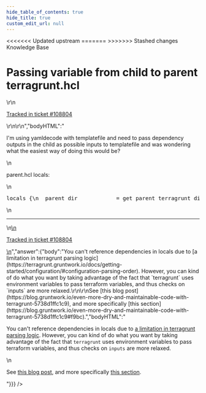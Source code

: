 ```yaml
---
hide_table_of_contents: true
hide_title: true
custom_edit_url: null
---
```



<head>
<<<<<<< Updated upstream
  <link rel="canonical" href="https://github.com/tnn-tnn-gruntwork-io/knowledge-base/discussions/477" />
=======
  <link rel="canonical" href="https://github.com/tnn-tnn-gruntwork-io/knowledge-base/discussions/477" />
>>>>>>> Stashed changes
</head>

<CenterLayout>
<span className="searchCategory">Knowledge Base</span>
<h1>Passing variable from child to parent terragrunt.hcl</h1>
<GitHub discussion={{"id":"D_kwDOF8slf84AP2Kv","number":477,"author":{"login":"nwmcsween"},"title":"Passing variable from child to parent terragrunt.hcl","body":"\r\nI'm using yamldecode with templatefile and need to pass dependency outputs in the child as possible inputs to templatefile and was wondering what the easiest way of doing this would be?\r\n\r\nparent.hcl locals:\r\n```hcl\r\nlocals {\r\n  parent_dir            = get_parent_terragrunt_dir()\r\n  child_path            = path_relative_to_include()                                       # test/foo--mod or test/mod.\r\n  child_path_components = compact(split(\"/\", local.child_path))                            # test, foo--mod or test, mod.\r\n  child_module          = reverse(split(\"--\", reverse(local.child_path_components)[0]))[0] # mod\r\n  possible_value_paths = [\r\n    for i in range(0, length(local.child_path_components) + 1) :\r\n    join(\"/\", concat(\r\n      [local.parent_dir],\r\n      slice(local.child_path_components, 0, i),\r\n      [\"values.yaml\"]\r\n    ))\r\n  ]\r\n  raw_values = [\r\n    for path in local.possible_value_paths :\r\n    yamldecode(file(path)) if fileexists(path)\r\n  ]\r\n  values = [\r\n    for path in local.possible_value_paths :\r\n     # Terraform doesn't provide a templatestring function thus we need to yamldecode() twice.\r\n    yamldecode(templatefile(path, local.raw_values)) if fileexists(path) # Parent templates can't reference child templates as they won't be templated.\r\n  ]\r\n\r\n  # TODO: get child dependency outputs somehow so yaml files can reference them.\r\n}\r\n```\r\n\r\n---\r\n\r\n<ins datetime=\"2022-06-17T17:44:33Z\">\r\n  <p><a href=\"https://support.gruntwork.io/hc/requests/108804\">Tracked in ticket #108804</a></p>\r\n</ins>\r\n","bodyHTML":"<p dir=\"auto\">I'm using yamldecode with templatefile and need to pass dependency outputs in the child as possible inputs to templatefile and was wondering what the easiest way of doing this would be?</p>\n<p dir=\"auto\">parent.hcl locals:</p>\n<div class=\"highlight highlight-source-terraform notranslate position-relative overflow-auto\" dir=\"auto\" data-snippet-clipboard-copy-content=\"locals {\n  parent_dir            = get_parent_terragrunt_dir()\n  child_path            = path_relative_to_include()                                       # test/foo--mod or test/mod.\n  child_path_components = compact(split(&quot;/&quot;, local.child_path))                            # test, foo--mod or test, mod.\n  child_module          = reverse(split(&quot;--&quot;, reverse(local.child_path_components)[0]))[0] # mod\n  possible_value_paths = [\n    for i in range(0, length(local.child_path_components) + 1) :\n    join(&quot;/&quot;, concat(\n      [local.parent_dir],\n      slice(local.child_path_components, 0, i),\n      [&quot;values.yaml&quot;]\n    ))\n  ]\n  raw_values = [\n    for path in local.possible_value_paths :\n    yamldecode(file(path)) if fileexists(path)\n  ]\n  values = [\n    for path in local.possible_value_paths :\n     # Terraform doesn't provide a templatestring function thus we need to yamldecode() twice.\n    yamldecode(templatefile(path, local.raw_values)) if fileexists(path) # Parent templates can't reference child templates as they won't be templated.\n  ]\n\n  # TODO: get child dependency outputs somehow so yaml files can reference them.\n}\"><pre class=\"notranslate\"><span class=\"pl-k\">locals</span> {\n  parent_dir            <span class=\"pl-k\">=</span> <span class=\"pl-v\">get_parent_terragrunt_dir</span>()\n  child_path            <span class=\"pl-k\">=</span> <span class=\"pl-v\">path_relative_to_include</span>()                                       <span class=\"pl-c\"><span class=\"pl-c\">#</span> test/foo--mod or test/mod.</span>\n  child_path_components <span class=\"pl-k\">=</span> <span class=\"pl-c1\">compact</span>(<span class=\"pl-c1\">split</span>(<span class=\"pl-s\"><span class=\"pl-pds\">\"</span>/<span class=\"pl-pds\">\"</span></span>, <span class=\"pl-c1\">local</span><span class=\"pl-k\">.</span><span class=\"pl-smi\">child_path</span>))                            <span class=\"pl-c\"><span class=\"pl-c\">#</span> test, foo--mod or test, mod.</span>\n  child_module          <span class=\"pl-k\">=</span> <span class=\"pl-c1\">reverse</span>(<span class=\"pl-c1\">split</span>(<span class=\"pl-s\"><span class=\"pl-pds\">\"</span>--<span class=\"pl-pds\">\"</span></span>, <span class=\"pl-c1\">reverse</span>(<span class=\"pl-c1\">local</span><span class=\"pl-k\">.</span><span class=\"pl-smi\">child_path_components</span>)[<span class=\"pl-c1\">0</span>]))[<span class=\"pl-c1\">0</span>] <span class=\"pl-c\"><span class=\"pl-c\">#</span> mod</span>\n  possible_value_paths <span class=\"pl-k\">=</span> [\n    <span class=\"pl-k\">for</span> <span class=\"pl-smi\">i</span> <span class=\"pl-k\">in</span> <span class=\"pl-c1\">range</span>(<span class=\"pl-c1\">0</span>, <span class=\"pl-c1\">length</span>(<span class=\"pl-c1\">local</span><span class=\"pl-k\">.</span><span class=\"pl-smi\">child_path_components</span>) <span class=\"pl-k\">+</span> <span class=\"pl-c1\">1</span>) <span class=\"pl-k\">:</span>\n    <span class=\"pl-c1\">join</span>(<span class=\"pl-s\"><span class=\"pl-pds\">\"</span>/<span class=\"pl-pds\">\"</span></span>, <span class=\"pl-c1\">concat</span>(\n      [<span class=\"pl-c1\">local</span><span class=\"pl-k\">.</span><span class=\"pl-smi\">parent_dir</span>],\n      <span class=\"pl-c1\">slice</span>(<span class=\"pl-c1\">local</span><span class=\"pl-k\">.</span><span class=\"pl-smi\">child_path_components</span>, <span class=\"pl-c1\">0</span>, i),\n      [<span class=\"pl-s\"><span class=\"pl-pds\">\"</span>values.yaml<span class=\"pl-pds\">\"</span></span>]\n    ))\n  ]\n  raw_values <span class=\"pl-k\">=</span> [\n    <span class=\"pl-k\">for</span> <span class=\"pl-c1\">path</span> <span class=\"pl-k\">in</span> <span class=\"pl-c1\">local</span><span class=\"pl-k\">.</span><span class=\"pl-smi\">possible_value_paths</span> <span class=\"pl-k\">:</span>\n    <span class=\"pl-c1\">yamldecode</span>(<span class=\"pl-c1\">file</span>(<span class=\"pl-c1\">path</span>)) <span class=\"pl-k\">if</span> <span class=\"pl-c1\">fileexists</span>(<span class=\"pl-c1\">path</span>)\n  ]\n  values <span class=\"pl-k\">=</span> [\n    <span class=\"pl-k\">for</span> <span class=\"pl-c1\">path</span> <span class=\"pl-k\">in</span> <span class=\"pl-c1\">local</span><span class=\"pl-k\">.</span><span class=\"pl-smi\">possible_value_paths</span> <span class=\"pl-k\">:</span>\n     <span class=\"pl-c\"><span class=\"pl-c\">#</span> Terraform doesn't provide a templatestring function thus we need to yamldecode() twice.</span>\n    <span class=\"pl-c1\">yamldecode</span>(<span class=\"pl-c1\">templatefile</span>(<span class=\"pl-c1\">path</span>, <span class=\"pl-c1\">local</span><span class=\"pl-k\">.</span><span class=\"pl-smi\">raw_values</span>)) <span class=\"pl-k\">if</span> <span class=\"pl-c1\">fileexists</span>(<span class=\"pl-c1\">path</span>) <span class=\"pl-c\"><span class=\"pl-c\">#</span> Parent templates can't reference child templates as they won't be templated.</span>\n  ]\n\n  <span class=\"pl-c\"><span class=\"pl-c\">#</span> TODO: get child dependency outputs somehow so yaml files can reference them.</span>\n}</pre></div>\n<hr>\n<ins datetime=\"2022-06-17T17:44:33Z\">\n  <p dir=\"auto\"><a href=\"https://support.gruntwork.io/hc/requests/108804\" rel=\"nofollow\">Tracked in ticket #108804</a></p>\n</ins>","answer":{"body":"You can't reference dependencies in locals due to [a limitation in terragrunt parsing logic](https://terragrunt.gruntwork.io/docs/getting-started/configuration/#configuration-parsing-order). However, you can kind of do what you want by taking advantage of the fact that `terragrunt` uses environment variables to pass terraform variables, and thus checks on `inputs` are more relaxed.\r\n\r\nSee [this blog post](https://blog.gruntwork.io/even-more-dry-and-maintainable-code-with-terragrunt-5738d1ffc1c9), and more specifically [this section](https://blog.gruntwork.io/even-more-dry-and-maintainable-code-with-terragrunt-5738d1ffc1c9#f9bc).","bodyHTML":"<p dir=\"auto\">You can't reference dependencies in locals due to <a href=\"https://terragrunt.gruntwork.io/docs/getting-started/configuration/#configuration-parsing-order\" rel=\"nofollow\">a limitation in terragrunt parsing logic</a>. However, you can kind of do what you want by taking advantage of the fact that <code class=\"notranslate\">terragrunt</code> uses environment variables to pass terraform variables, and thus checks on <code class=\"notranslate\">inputs</code> are more relaxed.</p>\n<p dir=\"auto\">See <a href=\"https://blog.gruntwork.io/even-more-dry-and-maintainable-code-with-terragrunt-5738d1ffc1c9\" rel=\"nofollow\">this blog post</a>, and more specifically <a href=\"https://blog.gruntwork.io/even-more-dry-and-maintainable-code-with-terragrunt-5738d1ffc1c9#f9bc\" rel=\"nofollow\">this section</a>.</p>"}}} />

</CenterLayout>
  

<!-- ##DOCS-SOURCER-START
{
  "sourcePlugin": "github-discussions",
  "hash": "f3055a4844dd653ef0b52c589ef835e9"
}
##DOCS-SOURCER-END -->
